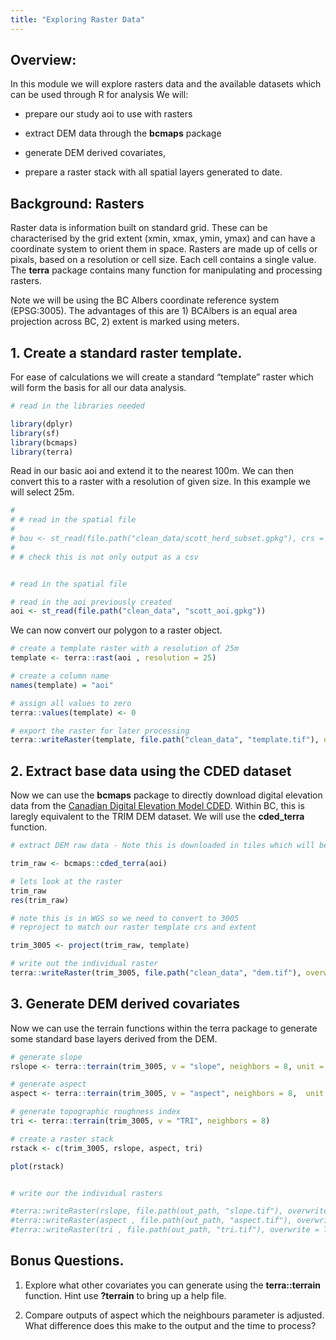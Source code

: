 ```yaml
---
title: "Exploring Raster Data"
---
```


## Overview:

In this module we will explore rasters data and the available datasets which can be used through R for analysis We will:

-   prepare our study aoi to use with rasters

-   extract DEM data through the **bcmaps** package

-   generate DEM derived covariates,

-   prepare a raster stack with all spatial layers generated to date.

## Background: Rasters

Raster data is information built on standard grid. These can be characterised by the grid extent (xmin, xmax, ymin, ymax) and can have a coordinate system to orient them in space. Rasters are made up of cells or pixals, based on a resolution or cell size. Each cell contains a single value. The **terra** package contains many function for manipulating and processing rasters.

Note we will be using the BC Albers coordinate reference system (EPSG:3005). The advantages of this are 1) BCAlbers is an equal area projection across BC, 2) extent is marked using meters.

## 1. Create a standard raster template.

For ease of calculations we will create a standard "template" raster which will form the basis for all our data analysis.

```r
# read in the libraries needed

library(dplyr)
library(sf)
library(bcmaps)
library(terra)

```

Read in our basic aoi and extend it to the nearest 100m. We can then convert this to a raster with a resolution of given size. In this example we will select 25m.

```r
# 
# # read in the spatial file 
# 
# bou <- st_read(file.path("clean_data/scott_herd_subset.gpkg"), crs = 4326)
# 
# # check this is not only output as a csv 


# read in the spatial file 
```

```r

# read in the aoi previously created
aoi <- st_read(file.path("clean_data", "scott_aoi.gpkg"))
```

We can now convert our polygon to a raster object.

```r
# create a template raster with a resolution of 25m
template <- terra::rast(aoi , resolution = 25)

# create a column name
names(template) = "aoi"

# assign all values to zero 
terra::values(template) <- 0

# export the raster for later processing
terra::writeRaster(template, file.path("clean_data", "template.tif"), overwrite = TRUE)


```

## 2. Extract base data using the CDED dataset

Now we can use the **bcmaps** package to directly download digital elevation data from the [Canadian Digital Elevation Model CDED](https://rdrr.io/github/bcgov/bcmaps/man/cded.html). Within BC, this is laregly equivalent to the TRIM DEM dataset. We will use the **cded_terra** function.

```r

# extract DEM raw data - Note this is downloaded in tiles which will be cached to avoid the need to redownload repeatedly 

trim_raw <- bcmaps::cded_terra(aoi)

# lets look at the raster
trim_raw
res(trim_raw)

# note this is in WGS so we need to convert to 3005
# reproject to match our raster template crs and extent

trim_3005 <- project(trim_raw, template)

# write out the individual raster
terra::writeRaster(trim_3005, file.path("clean_data", "dem.tif"), overwrite = TRUE) 

```

## 3. Generate DEM derived covariates

Now we can use the terrain functions within the terra package to generate some standard base layers derived from the DEM.

```r

# generate slope 
rslope <- terra::terrain(trim_3005, v = "slope", neighbors = 8, unit = "degrees") 

# generate aspect
aspect <- terra::terrain(trim_3005, v = "aspect", neighbors = 8,  unit = "degrees") 

# generate topographic roughness index
tri <- terra::terrain(trim_3005, v = "TRI", neighbors = 8)

# create a raster stack
rstack <- c(trim_3005, rslope, aspect, tri)

plot(rstack)


# write our the individual rasters

#terra::writeRaster(rslope, file.path(out_path, "slope.tif"), overwrite = TRUE) 
#terra::writeRaster(aspect , file.path(out_path, "aspect.tif"), overwrite = TRUE) 
#terra::writeRaster(tri , file.path(out_path, "tri.tif"), overwrite = TRUE) 

```

## Bonus Questions.

1.  Explore what other covariates you can generate using the **terra::terrain** function. Hint use **?terrain** to bring up a help file.

2.  Compare outputs of aspect which the neighbours parameter is adjusted. What difference does this make to the output and the time to process?
